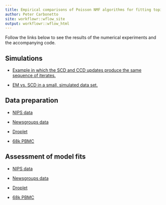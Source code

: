 ```yaml
---
title: Empirical comparisons of Poisson NMF algorithms for fitting topic models
author: Peter Carbonetto
site: workflowr::wflow_site
output: workflowr::wflow_html
---
```


Follow the links below to see the results of the numerical
experiments and the accompanying code.

Simulations
-----------

+ [Example in which the SCD and CCD updates produce the same sequence of
   iterates.](scd_vs_ccd.html)

+ [EM vs. SCD in a small, simulated data set.](smallsim.html)

Data preparation
----------------

+ [NIPS data](prepare_nips_data.html)

+ [Newsgroups data](prepare_newsgroups.html)

+ [Droplet](prepare_droplet.html)

+ [68k PBMC](prepare_68k_pbmc.html)

Assessment of model fits
------------------------

+ [NIPS data](assess_fits_nips.html)

+ [Newsgroups data](assess_fits_newsgroups.html)

+ [Droplet](assess_fits_droplet.html)

+ [68k PBMC](assess_fits_68k_pbmc.html)
